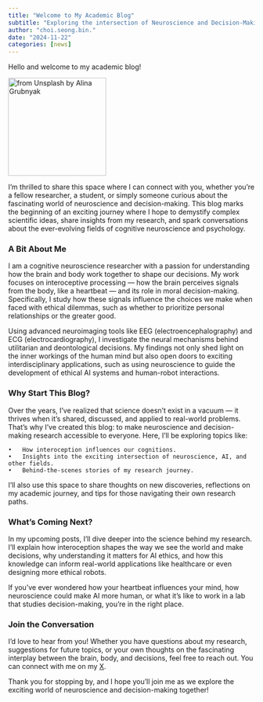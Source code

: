 ```yaml
---
title: "Welcome to My Academic Blog"
subtitle: "Exploring the intersection of Neuroscience and Decision-Making"
author: "choi.seong.bin."
date: "2024-11-22"
categories: [news]
---
```


Hello and welcome to my academic blog!

[![from Unsplash by Alina Grubnyak](brain.jpg){fig-align="center" width="200"}](https://unsplash.com/photos/a-black-and-white-photo-of-a-brain-tEVGmMaPFXk)

I'm thrilled to share this space where I can connect with you, whether you're a fellow researcher, a student, or simply someone curious about the fascinating world of neuroscience and decision-making. This blog marks the beginning of an exciting journey where I hope to demystify complex scientific ideas, share insights from my research, and spark conversations about the ever-evolving fields of cognitive neuroscience and psychology.

### A Bit About Me

I am a cognitive neuroscience researcher with a passion for understanding how the brain and body work together to shape our decisions. My work focuses on interoceptive processing — how the brain perceives signals from the body, like a heartbeat — and its role in moral decision-making. Specifically, I study how these signals influence the choices we make when faced with ethical dilemmas, such as whether to prioritize personal relationships or the greater good.

Using advanced neuroimaging tools like EEG (electroencephalography) and ECG (electrocardiography), I investigate the neural mechanisms behind utilitarian and deontological decisions. My findings not only shed light on the inner workings of the human mind but also open doors to exciting interdisciplinary applications, such as using neuroscience to guide the development of ethical AI systems and human-robot interactions.

### Why Start This Blog?

Over the years, I’ve realized that science doesn’t exist in a vacuum — it thrives when it’s shared, discussed, and applied to real-world problems. That’s why I’ve created this blog: to make neuroscience and decision-making research accessible to everyone. Here, I’ll be exploring topics like:

```         
•   How interoception influences our cognitions. 
•   Insights into the exciting intersection of neuroscience, AI, and other fields.
•   Behind-the-scenes stories of my research journey.
```

I’ll also use this space to share thoughts on new discoveries, reflections on my academic journey, and tips for those navigating their own research paths.

### What’s Coming Next?

In my upcoming posts, I’ll dive deeper into the science behind my research. I’ll explain how interoception shapes the way we see the world and make decisions, why understanding it matters for AI ethics, and how this knowledge can inform real-world applications like healthcare or even designing more ethical robots.

If you’ve ever wondered how your heartbeat influences your mind, how neuroscience could make AI more human, or what it’s like to work in a lab that studies decision-making, you’re in the right place.

### Join the Conversation

I’d love to hear from you! Whether you have questions about my research, suggestions for future topics, or your own thoughts on the fascinating interplay between the brain, body, and decisions, feel free to reach out. You can connect with me on my [X](https://x.com/1230Shengbin).

Thank you for stopping by, and I hope you’ll join me as we explore the exciting world of neuroscience and decision-making together!